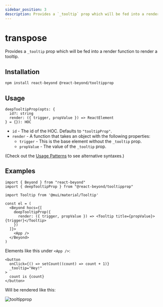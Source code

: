 ```yaml
---
sidebar_position: 3
description: Provides a `_tooltip` prop which will be fed into a render function to render a tooltip.
---
```


# transpose

Provides a `_tooltip` prop which will be fed into a render function to render a tooltip.

## Installation

```bash
npm install react-beyond @react-beyond/tooltipprop
```

## Usage

```
deepTooltipProp(opts: {
  id?: string
  render: ({ trigger, propValue }) => ReactElement
} = {}): HOC
```

- `id` - The id of the HOC. Defaults to `"tooltipProp"`.
- `render` - A function that takes an object with the following properties:
  - `trigger` - This is the base element without the `_tooltip` prop.
  - `propValue` - The value of the `_tooltip` prop.

(Check out the [Usage Patterns](/docs/guide/usage-patterns) to see alternative syntaxes.)

## Examples

```tsx
import { Beyond } from "react-beyond"
import { deepTooltipProp } from "@react-beyond/tooltipprop"

import Tooltip from '@mui/material/Tooltip'

const el = (
  <Beyond hocs={[
    deepTooltipProp({
      render: ({ trigger, propValue }) => <Tooltip title={propValue}>{trigger}</Tooltip>
    })
  ]}>
    <App />
  </Beyond>
)
```

Elements like this under `<App />`:

```tsx
<button
  onClick={() => setCount((count) => count + 1)}
  _tooltip="Hey!"
>
  count is {count}
</button>
```

Will be rendered like this:

![tooltipprop](/img/tooltipprop.gif)

